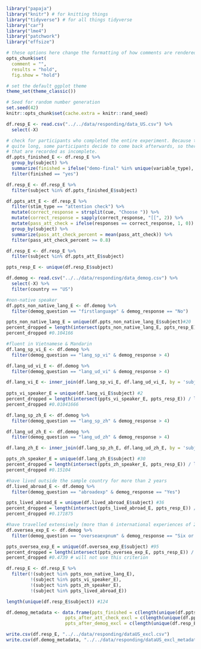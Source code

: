
```r
library("papaja")
library("knitr") # for knitting things
library("tidyverse") # for all things tidyverse
library("car")
library("lme4")
library("patchwork")
library("effsize")

# these options here change the formatting of how comments are rendered
opts_chunk$set(
  comment = "",
  results = "hold",
  fig.show = "hold")

# set the default ggplot theme 
theme_set(theme_classic())

```

```r
# Seed for random number generation
set.seed(42)
knitr::opts_chunk$set(cache.extra = knitr::rand_seed)
```

```r
df.resp_E <- read.csv("../../data/responding/data_US.csv") %>%
  select(-X)

# check for participants who completed the entire experiment. Because the experiment is
# quite long, some participants decide to come back afterwards, so there are a few files
# that are recorded as incomplete. 
df.ppts_finished_E <- df.resp_E %>% 
  group_by(subject) %>%
  summarize(finished = ifelse("demo-final" %in% unique(variable_type), "yes", "no")) %>%
  filter(finished == "yes")

df.resp_E <- df.resp_E %>%
  filter(subject %in% df.ppts_finished_E$subject) 

df.ppts_att_E <- df.resp_E %>%
  filter(stim_type == "attention check") %>%
  mutate(correct_response = strsplit(cue, "Choose ")) %>%
  mutate(correct_response = sapply(correct_response, "[[", 2)) %>%
  mutate(pass_att_check = ifelse(responses == correct_response, 1, 0)) %>%
  group_by(subject) %>%
  summarize(pass_att_check_percent = mean(pass_att_check)) %>%
  filter(pass_att_check_percent >= 0.8)

df.resp_E <- df.resp_E %>%
  filter(subject %in% df.ppts_att_E$subject) 

ppts_resp_E <- unique(df.resp_E$subject)
```

```r
df.demog <- read.csv("../../data/responding/data_demog.csv") %>%
  select(-X) %>%
  filter(country == "US")
```


```r
#non-native speaker
df.ppts_non_native_lang_E <- df.demog %>%
  filter(demog_question == "firstlanguage" & demog_response == "No")

ppts_non_native_lang_E = unique(df.ppts_non_native_lang_E$subject)#20
percent_dropped = length(intersect(ppts_non_native_lang_E, ppts_resp_E)) / length(ppts_resp_E)
percent_dropped #0.104166

#fluent in Vietnamese & Mandarin
df.lang_sp_vi_E <- df.demog %>%
  filter(demog_question == "lang_sp_vi" & demog_response > 4)

df.lang_ud_vi_E <- df.demog %>%
  filter(demog_question == "lang_ud_vi" & demog_response > 4)

df.lang_vi_E <- inner_join(df.lang_sp_vi_E, df.lang_ud_vi_E, by = 'subject')
         
ppts_vi_speaker_E = unique(df.lang_vi_E$subject) #2
percent_dropped = length(intersect(ppts_vi_speaker_E, ppts_resp_E)) / length(ppts_resp_E)
percent_dropped #0.01041666

df.lang_sp_zh_E <- df.demog %>%
  filter(demog_question == "lang_sp_zh" & demog_response > 4)

df.lang_ud_zh_E <- df.demog %>%
  filter(demog_question == "lang_ud_zh" & demog_response > 4)

df.lang_zh_E <- inner_join(df.lang_sp_zh_E, df.lang_ud_zh_E, by = 'subject')

ppts_zh_speaker_E = unique(df.lang_zh_E$subject) #30
percent_dropped = length(intersect(ppts_zh_speaker_E, ppts_resp_E)) / length(ppts_resp_E)
percent_dropped #0.15104

#have lived outside the sample country for more than 2 years
df.lived_abroad_E <- df.demog %>%
  filter(demog_question == "abroadexp" & demog_response == "Yes")

ppts_lived_abroad_E = unique(df.lived_abroad_E$subject) #36
percent_dropped = length(intersect(ppts_lived_abroad_E, ppts_resp_E)) / length(unique(df.resp_E$subject))
percent_dropped #0.171875

#have travelled extensively (more than 6 international experiences of 2 days or longer)
df.oversea_exp_E <- df.demog %>%
  filter(demog_question == "overseaexpnum" & demog_response == "Six or more experiences")

ppts_oversea_exp_E = unique(df.oversea_exp_E$subject) #95
percent_dropped = length(intersect(ppts_oversea_exp_E, ppts_resp_E)) / length(unique(df.resp_E$subject))
percent_dropped #0.4739 # will not use this criterion

df.resp_E <- df.resp_E %>%
  filter(!(subject %in% ppts_non_native_lang_E),
         !(subject %in% ppts_vi_speaker_E), 
         !(subject %in% ppts_zh_speaker_E),
         !(subject %in% ppts_lived_abroad_E))

length(unique(df.resp_E$subject)) #124
```

```r
df.demog_metadata <- data.frame(ppts_finished = c(length(unique(df.ppts_finished_E$subject))),
                      ppts_after_att_check_excl = c(length(unique(df.ppts_att_E$subject))), 
                      ppts_after_demog_excl = c(length(unique(df.resp_E$subject))))
```


```r
write.csv(df.resp_E, "../../data/responding/dataUS_excl.csv")
write.csv(df.demog_metadata, "../../data/responding/dataUS_excl_metadata.csv")
```

